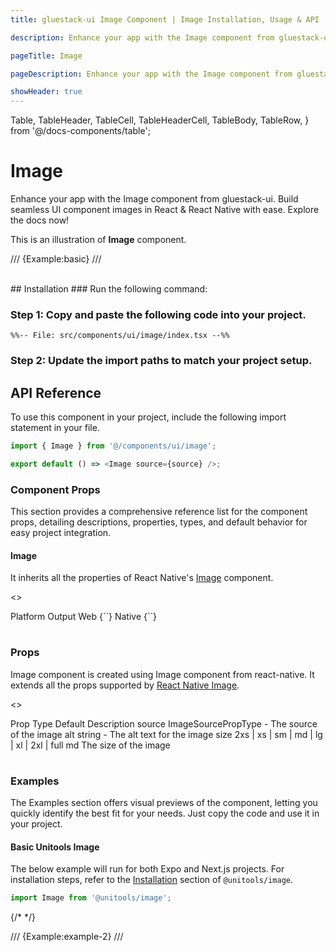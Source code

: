 ```yaml
---
title: gluestack-ui Image Component | Image Installation, Usage & API

description: Enhance your app with the Image component from gluestack-ui. Build seamless UI component images in React & React Native with ease. Explore the docs now!

pageTitle: Image

pageDescription: Enhance your app with the Image component from gluestack-ui. Build seamless UI component images in React & React Native with ease. Explore the docs now!

showHeader: true
---
```


  Table,
  TableHeader,
  TableCell,
  TableHeaderCell,
  TableBody,
  TableRow,
} from '@/docs-components/table';

# Image

Enhance your app with the Image component from gluestack-ui. Build seamless UI component images in React & React Native with ease. Explore the docs now!

This is an illustration of **Image** component.

/// {Example:basic} ///

<br />
## Installation


<Tabs>
<TabItem label="CLI">
### Run the following command:
<CodeBlock code={`${process.env.NEXT_PUBLIC_GLUESTACK_COMMAND || 'npx gluestack-ui'} add image`} language="bash" />

</TabItem>
<TabItem label="Manual">

### Step 1: Copy and paste the following code into your project.

```tsx
%%-- File: src/components/ui/image/index.tsx --%%
```

### Step 2: Update the import paths to match your project setup.

</TabItem>
</Tabs>

## API Reference

To use this component in your project, include the following import statement in your file.

```ts
import { Image } from '@/components/ui/image';
```

```ts
export default () => <Image source={source} />;
```

### Component Props

This section provides a comprehensive reference list for the component props, detailing descriptions, properties, types, and default behavior for easy project integration.

#### Image

It inherits all the properties of React Native's [Image](https://reactnative.dev/docs/image) component.

<>
  <Table>
    <TableHeader>
      <TableRow>
        <TableHeaderCell>Platform</TableHeaderCell>
        <TableHeaderCell>Output</TableHeaderCell>
      </TableRow>
    </TableHeader>
    <TableBody>
      <TableRow>
        <TableCell>
          <InlineCode>Web</InlineCode>
        </TableCell>
        <TableCell>{`<img />`}</TableCell>
      </TableRow>
      <TableRow>
        <TableCell>
          <InlineCode>Native</InlineCode>
        </TableCell>
        <TableCell>{`<Image />`}</TableCell>
      </TableRow>
    </TableBody>
  </Table>
</>

### Props

Image component is created using Image component from react-native. It extends all the props supported by [React Native Image](https://reactnative.dev/docs/image#props).

<>
  <Table>
    <TableHeader>
      <TableRow>
        <TableHeaderCell>Prop</TableHeaderCell>
        <TableHeaderCell>Type</TableHeaderCell>
        <TableHeaderCell>Default</TableHeaderCell>
        <TableHeaderCell>Description</TableHeaderCell>
      </TableRow>
    </TableHeader>
    <TableBody>
      <TableRow>
        <TableCell>
          <InlineCode>source</InlineCode>
        </TableCell>
        <TableCell>ImageSourcePropType</TableCell>
        <TableCell>-</TableCell>
        <TableCell>The source of the image</TableCell>
      </TableRow>
      <TableRow>
        <TableCell>
          <InlineCode>alt</InlineCode>
        </TableCell>
        <TableCell>string</TableCell>
        <TableCell>-</TableCell>
        <TableCell>The alt text for the image</TableCell>
      </TableRow>
      <TableRow>
        <TableCell>
          <InlineCode>size</InlineCode>
        </TableCell>
        <TableCell>2xs | xs | sm | md | lg | xl | 2xl | full</TableCell>
        <TableCell>md</TableCell>
        <TableCell>The size of the image</TableCell>
      </TableRow>
    </TableBody>
  </Table>
</>

### Examples

The Examples section offers visual previews of the component, letting you quickly identify the best fit for your needs. Just copy the code and use it in your project.

#### Basic Unitools Image

The below example will run for both Expo and Next.js projects. For installation steps, refer to the [Installation](https://unitools.geekyants.com/packages/image/) section of `@unitools/image`.

```ts
import Image from '@unitools/image';
```

{/* <UnitoolsImageEg/> */}

/// {Example:example-2} ///

